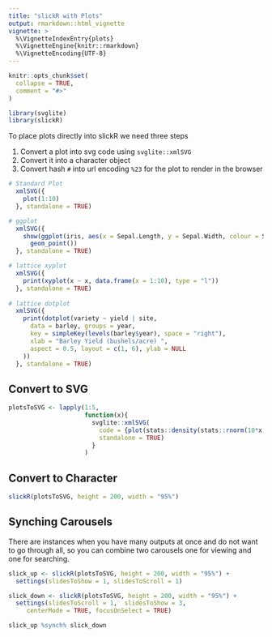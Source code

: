 ```yaml
---
title: "slickR with Plots"
output: rmarkdown::html_vignette
vignette: >
  %\VignetteIndexEntry{plots}
  %\VignetteEngine{knitr::rmarkdown}
  %\VignetteEncoding{UTF-8}
---
```


```r
knitr::opts_chunk$set(
  collapse = TRUE,
  comment = "#>"
)
```

```r
library(svglite)
library(slickR)
```

To place plots directly into slickR we need three steps

  1. Convert a plot into svg code using `svglite::xmlSVG`
  2. Convert it into a character object
  3. Convert hash `#` into url encoding `%23` for the plot to render in the browser

```r

# Standard Plot
  xmlSVG({
    plot(1:10)
  }, standalone = TRUE)

# ggplot
  xmlSVG({
    show(ggplot(iris, aes(x = Sepal.Length, y = Sepal.Width, colour = Species)) +
      geom_point())
  }, standalone = TRUE)

# lattice xyplot
  xmlSVG({
    print(xyplot(x ~ x, data.frame(x = 1:10), type = "l"))
  }, standalone = TRUE)
    
# lattice dotplot
  xmlSVG({
    print(dotplot(variety ~ yield | site,
      data = barley, groups = year,
      key = simpleKey(levels(barley$year), space = "right"),
      xlab = "Barley Yield (bushels/acre) ",
      aspect = 0.5, layout = c(1, 6), ylab = NULL
    ))
  }, standalone = TRUE)

```

## Convert to SVG


```r
plotsToSVG <- lapply(1:5,
                     function(x){
                       svglite::xmlSVG(
                         code = {plot(stats::density(stats::rnorm(10*x,sd=x)))},
                         standalone = TRUE)
                       }
                     )
```

## Convert to Character
 
```r
slickR(plotsToSVG, height = 200, width = "95%")
```


## Synching Carousels

There are instances when you have many outputs at once and do not want to go through all, so you can combine two carousels one for viewing and one for searching.

```r

slick_up <- slickR(plotsToSVG, height = 200, width = "95%") + 
  settings(slidesToShow = 1, slidesToScroll = 1)

slick_down <- slickR(plotsToSVG, height = 200, width = "95%") + 
  settings(slidesToScroll = 1,  slidesToShow = 3, 
     centerMode = TRUE, focusOnSelect = TRUE)

slick_up %synch% slick_down

```